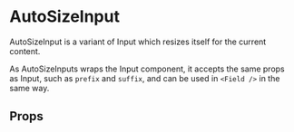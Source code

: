 
# AutoSizeInput

AutoSizeInput is a variant of Input which resizes itself for the current content.

<Canvas of={AutoSizeInputStories.Simple} />

As AutoSizeInputs wraps the Input component, it accepts the same props as Input, such as `prefix` and `suffix`, and can be used in `<Field />` in the same way.

## Props

<ArgTypes of={AutoSizeInput} />
